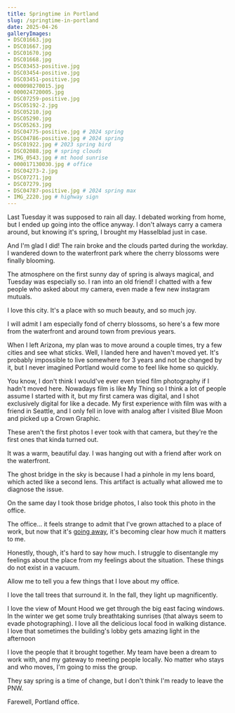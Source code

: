 ```yaml
---
title: Springtime in Portland
slug: /springtime-in-portland
date: 2025-04-26
galleryImages:
- DSC01663.jpg
- DSC01667.jpg
- DSC01670.jpg
- DSC01668.jpg
- DSC03453-positive.jpg
- DSC03454-positive.jpg
- DSC03451-positive.jpg
- 000098270015.jpg
- 000024720005.jpg 
- DSC07259-positive.jpg
- DSC05192-2.jpg
- DSC05210.jpg
- DSC05290.jpg
- DSC05263.jpg
- DSC04775-positive.jpg # 2024 spring
- DSC04786-positive.jpg # 2024 spring
- DSC01922.jpg # 2023 spring bird
- DSC02088.jpg # spring clouds
- IMG_0543.jpg # mt hood sunrise
- 000017130030.jpg # office
- DSC04273-2.jpg
- DSC07271.jpg
- DSC07279.jpg
- DSC04787-positive.jpg # 2024 spring max
- IMG_2220.jpg # highway sign
---
```


Last Tuesday it was supposed to rain all day. I debated working from home,
but I ended up going into the office anyway. I don't always carry a camera around,
but knowing it's spring, I brought my Hasselblad just in case.

And I'm glad I did! The rain broke and the clouds parted during the workday. I wandered down 
to the waterfront park where the cherry blossoms were finally blooming.

<PostImageGroup>
  <PostImage props={props} index={0} />
  <PostImage props={props} index={1} />
  <PostImage props={props} index={2} />
  <PostImage props={props} index={3} />
</PostImageGroup>

The atmosphere on the first sunny day of spring is always magical, and Tuesday
was especially so. I ran into an old friend! I chatted with a few
people who asked about my camera, even made a few new instagram mutuals.

I love this city. It's a place with so much beauty, and so much joy.

I will admit I am especially fond of cherry blossoms, so here's a few more from the waterfront
and around town from previous years.

<PostImageGroup>
  <PostImage props={props} index={14} />
  <PostImage props={props} index={16} />
  <PostImage props={props} index={23} />
  <PostImage props={props} index={17} />
  <PostImage props={props} index={15} />
  <PostImage props={props} index={24} />
</PostImageGroup>

When I left Arizona, my plan was to move around a couple times, try a few cities
and see what sticks. Well, I landed here and haven't moved yet.
It's probably impossible to live somewhere for 3 years and
not be changed by it, but I never imagined Portland would come to feel like home so quickly. 

You know, I don't think I would've ever even tried film photography if I hadn't moved
here. Nowadays film is like My Thing so I think a lot of people assume I started
with it, but my first camera was digital, and I shot exclusively digital for
like a decade. My first experience with film was with a friend in Seattle, and I only
fell in love with analog after I visited Blue Moon and picked up a Crown Graphic.

These aren't the first photos I ever took with that camera, but they're the first
ones that kinda turned out. 

<PostImageGroup>
  <PostImage props={props} index={4} />
  <PostImage props={props} index={5} />
</PostImageGroup>

It was a warm, beautiful day. I was hanging out with a friend after work on the waterfront. 

The ghost bridge in the sky is because I had a pinhole in
my lens board, which acted like a second lens. This artifact is actually
what allowed me to diagnose the issue.

On the same day I took those bridge photos, I also took this photo in the office.

<PostImageGroup>
  <PostImage props={props} index={6} />
</PostImageGroup>

The office... it feels strange to admit that I've grown attached to a place of work, but now that it's
[going away](https://www.oregonlive.com/silicon-forest/2025/03/adobe-will-close-downtown-portland-office.html),
it's becoming clear how much it matters to me. 

Honestly, though, it's hard to say how much. I struggle to disentangle my feelings about
the place from my feelings about the situation. These things do not exist in a vacuum. 

Allow me to tell you a few things that I love about my office.

I love the tall trees that surround it. In the fall, they light up magnificently.

<PostImageGroup>
  <PostImage props={props} index={13} />
  <PostImage props={props} index={8} />
  <PostImage props={props} index={7} />
  <PostImage props={props} index={10} />
  <PostImage props={props} index={11} />
  <PostImage props={props} index={12} />
</PostImageGroup>

I love the view of Mount Hood we get through the big east facing windows.
In the winter we get some truly breathtaking sunrises (that always seem to
evade photographing). I love all the delicious local food in walking distance.
I love that sometimes the building's lobby gets amazing light in the afternoon

<PostImageGroup>
  <PostImage props={props} index={18} />
  <PostImage props={props} index={9} />
</PostImageGroup>

I love the people that it brought together. My team have been a dream to work with,
and my gateway to meeting people locally. No matter who stays and who moves, I'm going
to miss the group.

They say spring is a time of change, but I don't think I'm ready to leave the PNW.

Farewell, Portland office.

<PostImageGroup>
  <PostImage props={props} index={19} />
  <PostImage props={props} index={20} />
  <PostImage props={props} index={21} />
  <PostImage props={props} index={22} />
</PostImageGroup>
